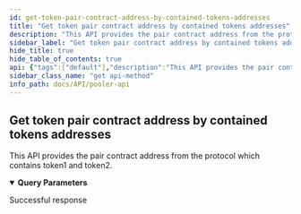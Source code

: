 ```yaml
---
id: get-token-pair-contract-address-by-contained-tokens-addresses
title: "Get token pair contract address by contained tokens addresses"
description: "This API provides the pair contract address from the protocol which contains token1 and token2."
sidebar_label: "Get token pair contract address by contained tokens addresses"
hide_title: true
hide_table_of_contents: true
api: {"tags":["default"],"description":"This API provides the pair contract address from the protocol which contains token1 and token2.","parameters":[{"name":"token0","in":"query","schema":{"type":"string"},"description":"address of 1st token contained in the pair contract ","example":"0xc02aaa39b223fe8d0a0e5c4f27ead9083c756cc2"},{"name":"token1","in":"query","schema":{"type":"string"},"description":"address of 2nd token contained in the pair contract","example":"0xa0b86991c6218b36c1d19d4a2e9eb0ce3606eb48"}],"security":[{"api_key":[]}],"responses":{"200":{"description":"Successful response"}},"method":"get","path":"/pair_address","servers":[{"url":"https://uniswapv2-ethindia.powerloom.io/api/","description":"Uniswap V2"},{"url":"https://quickswap-ethindia.powerloom.io/api/","description":"Quickswap"},{"url":"https://sushiswap-ethindia.powerloom.io/api/","description":"Sushiswap"}],"securitySchemes":{"api_key":{"type":"apiKey","name":"X-API-Key","in":"header"}},"info":{"title":"Pooler API","version":"1.0.0"},"postman":{"name":"Get token pair contract address by contained tokens addresses","description":{"content":"This API provides the pair contract address from the protocol which contains token1 and token2.","type":"text/plain"},"url":{"path":["pair_address"],"host":["{{baseUrl}}"],"query":[{"disabled":false,"description":{"content":"address of 1st token contained in the pair contract ","type":"text/plain"},"key":"token0","value":""},{"disabled":false,"description":{"content":"address of 2nd token contained in the pair contract","type":"text/plain"},"key":"token1","value":""}],"variable":[]},"method":"GET","auth":{"type":"apikey","apikey":[{"type":"any","value":"X-API-Key","key":"key"},{"type":"any","value":"<API Key>","key":"value"},{"type":"any","value":"header","key":"in"}]}}}
sidebar_class_name: "get api-method"
info_path: docs/API/pooler-api
---
```



## Get token pair contract address by contained tokens addresses



This API provides the pair contract address from the protocol which contains token1 and token2.

<details style={{"marginBottom":"1rem"}} data-collapsed={false} open={true}><summary style={{}}><strong>Query Parameters</strong></summary><div><ul><ParamsItem className={"paramsItem"} param={{"name":"token0","in":"query","schema":{"type":"string"},"description":"address of 1st token contained in the pair contract ","example":"0xc02aaa39b223fe8d0a0e5c4f27ead9083c756cc2"}}></ParamsItem><ParamsItem className={"paramsItem"} param={{"name":"token1","in":"query","schema":{"type":"string"},"description":"address of 2nd token contained in the pair contract","example":"0xa0b86991c6218b36c1d19d4a2e9eb0ce3606eb48"}}></ParamsItem></ul></div></details><div><ApiTabs><TabItem label={"200"} value={"200"}><div>

Successful response

</div><div></div></TabItem></ApiTabs></div>
      